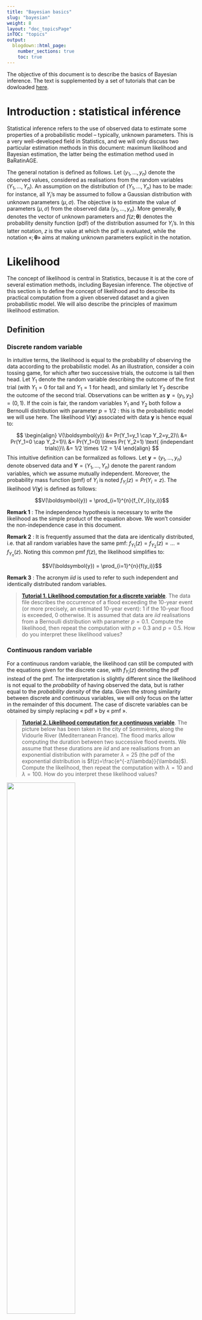 ---
title: "Bayesian basics"
slug: "bayesian"
weight: 8
layout: "doc_topicsPage"
inTOC: "topics"
output:
  blogdown::html_page:
    number_sections: true
    toc: true
---

The objective of this document is to describe the basics of Bayesian inference. The text is supplemented by a set of tutorials that can be dowloaded [here](TP_bayesian.en.zip). 

# Introduction : statistical inférence

Statistical inference refers to the use of observed data to estimate some properties of a probabilistic model – typically, unknown parameters. This is a very well-developed field in Statistics, and we will only discuss two particular estimation methods in this document: maximum likelihood and Bayesian estimation, the latter being the estimation method used in BaRatinAGE.

The general notation is defined as follows. Let $(y_1,\ldots,y_n)$ denote the observed values, considered as realisations from the random variables $(Y_1,\ldots,Y_n)$. An assumption on the distribution of $(Y_1,\ldots,Y_n)$ has to be made: for instance, all $Y_i$'s may be assumed to follow a Gaussian distribution with unknown parameters $(\mu,\sigma)$. The objective is to estimate the value of parameters $(\mu,\sigma)$ from the observed data $(y_1,\ldots,y_n)$. More generally, $\boldsymbol{\theta}$ denotes the vector of unknown parameters and $f(z;\boldsymbol{\theta})$ denotes the probability density function (pdf) of the distribution assumed for $Y_i$'s. In this latter notation, $z$ is the value at which the pdf is evaluated, while the notation «$;\boldsymbol{\theta}$» aims at making unknown parameters explicit in the notation.

# Likelihood

The concept of likelihood is central in Statistics, because it is at the core of several estimation methods, including Bayesian inference. The objective of this section is to define the concept of likelihood and to describe its practical computation from a given observed dataset and a given probabilistic model. We will also describe the principles of maximum likelihood estimation.

## Definition

### Discrete random variable

In intuitive terms, the likelihood is equal to the probability of observing the data according to the probabilistic model. As an illustration, consider a coin tossing game, for which after two successive trials, the outcome is tail then head. Let $Y_1$ denote the random variable describing the outcome of the first trial (with $Y_1=0$ for tail and $Y_1=1$ for head), and similarly let $Y_2$ describe the outcome of the second trial. Observations can be written as $\boldsymbol{y}=(y_1,y_2)=(0,1)$. If the coin is fair, the random variables $Y_1$ and $Y_2$ both follow a Bernoulli distribution with parameter $p=1/2$ : this is the probabilistic model we will use here. The likelihood $V(\boldsymbol{y})$ associated with data $\boldsymbol{y}$ is hence equal to:

$$ \begin{align}
V(\boldsymbol{y}) &= Pr(Y_1=y_1 \cap Y_2=y_2)\\
&= Pr(Y_1=0 \cap Y_2=1)\\
&= Pr(Y_1=0) \times Pr( Y_2=1) \text{ (independant trials)}\\
&= 1/2 \times 1/2 = 1/4
\end{align}
$$
This intuitive definition can be formalized as follows. Let $\boldsymbol{y}=(y_1,\ldots,y_n)$ denote observed data and $\boldsymbol{Y}=(Y_1,\ldots,Y_n)$ denote the parent random variables, which we assume mutually independent. Moreover, the probability mass function (pmf) of $Y_i$ is noted $f_{Y_i}(z)=Pr(Y_i=z)$. The likelihood $V(\boldsymbol{y})$ is defined as follows:

$$V(\boldsymbol{y}) = \prod_{i=1}^{n}{f_{Y_i}(y_i)}$$

**Remark 1** : The independence hypothesis is necessary to write the likelihood as the simple product of the equation above. We won’t consider the non-independence case in this document. 

**Remark 2** : It is frequently assumed that the data are identically distributed, i.e. that all random
variables have the same pmf: $f_{Y_1}(z)=f_{Y_2}(z)=\ldots=f_{Y_n}(z)$. Noting this common pmf $f(z)$, the likelihood simplifies to:

$$V(\boldsymbol{y}) = \prod_{i=1}^{n}{f(y_i)}$$

**Remark 3** : The acronym *iid* is used to refer to such independent and identically distributed random
variables.

> [**Tutorial 1. Likelihood computation for a discrete variable**](TP_bayesian.en.zip). The data file describes the occurrence of a flood exceeding the 10-year event (or more precisely, an estimated 10-year event): 1 if the 10-year flood is exceeded, 0 otherwise. It is assumed that data are *iid* realisations from a Bernoulli distribution with parameter $p=0.1$. Compute the likelihood, then repeat the computation with $p=0.3$ and $p=0.5$. How do you interpret these likelihood values?

### Continuous random variable

For a continuous random variable, the likelihood can still be computed with the equations given for the discrete case, with $f_{Y_i}(z)$ denoting the pdf instead of the pmf. The interpretation is slightly different since the likelihood is not equal to the *probability* of having observed the data, but is rather equal to the *probability density* of the data. Given the strong similarity between discrete and continuous variables, we will only focus on the latter in the remainder of this document. The case of discrete variables can be obtained by simply replacing « pdf » by « pmf ».

> [**Tutorial 2. Likelihood computation for a continuous variable**](TP_bayesian.en.zip). The picture below has been taken in the city of Sommières, along the Vidourle River (Mediterranean France). The flood marks allow computing the duration between two successive flood events. We assume that these durations are *iid* and are realisations from an exponential distribution with parameter $\lambda=25$ (the pdf of the exponential distribution is $f(z)=\frac{e^{-z/\lambda}}{\lambda}$). Compute the likelihood, then repeat the computation with $\lambda=10$ and $\lambda=100$. How do you interpret these likelihood values?

<img src="Vidourles.jpg" width="60%">
<p style="text-align: center;color: gray;"> Picture taken in the city of Sommières showing flood marks on a building. Photo : Diane Laberge, [http://www.dianelaberge.com/blogue/2012/11/09/laccent-du-sud/](http://www.dianelaberge.com/blogue/2012/11/09/laccent-du-sud/).</p>

## Maximum likelihood estimation

The idea behind maximum likelihood estimation should be intuitive after the tutorials proposed in the previous section: an estimate can be obtained by picking up the parameter maximizing the likelihood. This can be formalized as follows, using the same notation as in previous sections: $\boldsymbol{y}=(y_1,\ldots,y_n)$ denote the data, and $\boldsymbol{Y}=(Y_1,\ldots,Y_n)$ the corresponding random variables. We now assume that the pdf of the random variable $Y_i$ depends on one or several unknown parameters denoted by $\boldsymbol{\theta}$. This pdf is noted $f_{Y_i}(z;\boldsymbol{\theta})$. The likelihood $V(\boldsymbol{y};\boldsymbol{\theta})$ is then equal to:

$$V(\boldsymbol{y};\boldsymbol{\theta}) = \prod_{i=1}^{n}{f_{Y_i}(y_i;\boldsymbol{\theta})}$$

This equation is basically identical to the preceding likelihood equations, except that unknown parameters $\boldsymbol{\theta}$ are made explicit in the notation. The maximum likelihood estimator $\hat{\boldsymbol{\theta}}$ then corresponds to the parameter vector maximizing the likelihood:

$$\hat{\boldsymbol{\theta}} = \mathop{\mathrm{argmax}}_{\boldsymbol{\theta}} V(\boldsymbol{y};\boldsymbol{\theta})$$

> [**Tutorial 3. Maximum likelihood estimation, discrete case**](TP_bayesian.en.zip). Using the data of Tutorial 1, compute the likelihood for a grid of values of parameter $p$. Plot the likelihood as a function of $p$, and deduce the maximum likelihood estimate. Is there any other information one could use in this likelihood function?

> [**Tutorial 4. Maximum likelihood estimation, continuous case**](TP_bayesian.en.zip). Using the data of Tutorial 2, compute the likelihood for a grid of values of parameter $\lambda$. Plot the likelihood as a function of $\lambda$, and deduce the maximum likelihood estimate. Is there any other information one could use in this likelihood function?

> [**Tutorial 5. Maximum likelihood estimation for a linear regression**](TP_bayesian.en.zip). Consider the data in the figure below, representing annual precipitation($X$) and annual streamflow ($Y$) for some
catchment. A roughly linear link being apparent in this figure, a linear relation is assumed as follows:

$$y_i=\theta  x_i + \varepsilon_i \text{ with }  \varepsilon_i \sim \mathcal{N}(0,\sigma)$$

<img src="linear.en.jpg" width="50%">
<p style="text-align: center;color: gray;"> Relation between annual precipitation $X$ and annual streamflow $Y$</p>

> This relation assumes that the annual streamflow is equal to a fraction $\theta$ of the annual precipitation, plus a residual value varying from year to year. The residuals are further assumed to be *iid* realisations from a Gaussian distribution with mean zero and unknown standard deviation $\sigma$. Under these hypotheses, the $i$th annual streamflow is a realisation from a Gaussian distribution $\mathcal{N}(\theta x_i,\sigma)$: in other words, the linear regression model gives the mean of the annual streamflow, while the residual standard deviation gives the uncertainty on the predicted annual streamflow. Note that the annual streamflow data $\boldsymbol{y}$ are not identically distributed here (because the mean is different every year).

> 1. Plot the data along with the regression line for $\theta=0.1$.
2. Compute the likelihood of data $\boldsymbol{y}$ for $\theta=0.1$ and $\sigma=50$.
3. By trial-and-error, compute the maximum likelihood estimate of $\theta$ (keeping $\sigma=50$ fixed).
4. Compare the maximum likelihood regression line with the one computed by Excel (right click…Add Trendline).

> Remark: although very simple, this example provides an excellent illustration of the way parameters from a deterministic model can be estimated. Here the deterministic model is the simple linear relation $y_{sim}=\theta x$. Streamflow $y_{sim}$ is the output variable (also called predictand), precipitation $x$ is the input variable (also called predictor), and $\theta$ is the unknown parameter to be estimated. The example can be generalized to much more complex models, including rating curves or hydrologic models.

# Bayesian inference

As maximum likelihood, the Bayesian approach is an estimation method. Some of its properties are of particular interest in a hydrologic context, in particular in terms of uncertainty quantification. Here we describe the building blocks of Bayesian estimation: likelihood, prior distribution and posterior distribution.

## Likelihood

Bayesian estimation uses the likelihood as defined in the preceding sections. However in a Bayesian context, the likelihood is generally noted $p(\boldsymbol{y}|\boldsymbol{\theta})$ instead of $V(\boldsymbol{y};\boldsymbol{\theta})$):

$$p(\boldsymbol{y}|\boldsymbol{\theta}) = \prod_{i=1}^{n}{f_{Y_i}(y_i;\boldsymbol{\theta})}$$

The likelihood quantifies the information brought by the data about the unknown parameters $\boldsymbol{\theta}$. However, unlike with maximum likelihood estimation, we will not attempt to maximize it here.

## Prior distribution

The Bayesian does not only use the information brought by the data, but allows including any knowledge on $\boldsymbol{\theta}$ that would be available even before acquiring the data. This prior information is encoded as a distribution, whose pdf is noted $p(\boldsymbol{\theta})$. As suggested by this notation, the prior distribution does not depend on the data$\boldsymbol{y}$. This is actually a golden rule: the data should never be used to specify the prior distribution, since this would be akin to using the same data twice, leading to a strong under-estimation of uncertainties.

The specification of a prior distribution is completely context-dependent, and there is therefore no universal rule to follow. This specification is entirely the responsibility of the analyst, who has to translate his/her knowledge in the form of a distribution. This introduces an additional subjective step into the analysis, which led to vigorous debates between supporters and opponents of the Bayesian approach. One may still argue that: (1) fully objective computations sometimes lead to unrealistic results; (2) in most data analyses, there exist many subjective choices anyway; (3) the prior distribution at least forces the analyst to formalize this subjectivity, and makes it transparent (the prior distribution should always be communicated along with the results of the analysis!); (4) subjectivity and knowledge are not antithetical.

The tutorials will illustrate practical examples of prior specification. In the meantime, the following cases show that prior knowledge often exists in Hydrology:

* Consider the precipitation-streamflow regression in Tutorial 5: in most cases it is realistic to restrict $\theta$ between 0 and 1 (except if strong groundwater import is expected), and therefore it makes sense to use a prior distribution that induces this constraint (e.g. a uniform distribution between 0 and 1). Moreover, given the catchment size and its geographic location, one may have more information on the value of this parameter, which represents a runoff coefficient. For instance, in an arid or semi-arid region, a runoff coefficient as high as 0.8 would be unlikely for a medium-sized natural catchment (more than a few km²).
* Rating curves provide an excellent illustration of the availability of prior knowledge: rating curve parameters can indeed be linked with measurable hydraulic properties (e.g. geometry of a channel or a cross-section, slope of a channel, etc.), for which a rigorous quantification is possible. This is one underlying principle of BaRatin.
* Although using the data $\boldsymbol{y}$ to specify the prior distribution is strictly forbidden, it is not forbidden to use other data! This idea can for instance be used in flood frequency analysis for regionalisation purposes: sites nearby and similar (in some sense) to the target site can be used to specify a prior distribution; this information is then combined with the data at the target site $\boldsymbol{y}$ with a Bayesian analysis (see for instance [Ribatet 2007](https://hal.inrae.fr/tel-02590034)).

Finally, remind that in general $\boldsymbol{\theta}$ is a vector (as soon as there are several unknown parameters). The prior distribution is therefore multi-dimensional. A simple and frequently used approach to specify a multi-dimensional prior distribution is to use independent priors for each parameter. A joint prior distribution can then be obtained with a simple multiplication:

$$p(\boldsymbol{\theta})=p(\theta_1,\ldots,\theta_p)=\prod_{i=1}^{p}{p(\theta_i)}$$

##  Posterior distribution

Bayes theorem (image below) allows combining the information brought by the data (through the likelihood) with prior information into a distribution for the unknown parameter $\boldsymbol{\theta}$ , termed the
posterior distribution. The pdf of the posterior distribution, noted $p(\boldsymbol{\theta}|\boldsymbol{y})$, is defined by:

$$ p(\boldsymbol{\theta}|\boldsymbol{y}) = \frac{
\overbrace{p(\boldsymbol{y}|\boldsymbol{\theta})}^{\text{likelihood}} 
\times \overbrace{p(\boldsymbol{\theta})}^{\text{prior}}
}
{\underbrace{\int p(\boldsymbol{y}|\boldsymbol{\nu}) \times p(\boldsymbol{\nu})d\boldsymbol{\nu}}_{\text{normalization constant}}}$$


<img src="Thomas_Bayes.gif" width="40%">
<p style="text-align: center;color: gray;"> Thomas Bayes. Source : [Wikipedia](https://fr.wikipedia.org/wiki/Thomas_Bayes)</p>

The numerator is simply the product of the likelihood and the prior pdf. The denominator looks more
complex, since it requires integrating this product with respect to unknown parameters. However, this denominator is in fact just a constant: the data $\boldsymbol{y}$ are given and fixed, and parameters $\boldsymbol{\nu}$ disappear from the denominator since they correspond to the integration variables. Consequently, the denominator only serves as a normalizing constant: it ensures that the area below the posterior pdf is equal to 1 (which is required for any pdf). In practice, it is actually not even necessary to compute this constant in general (the reason will be explained in page on [MCMC methods MCMC](/en/doc/topics/mcmc)). This allows simplifying Bayes theorem as follows:

$$ p(\boldsymbol{\theta}|\boldsymbol{y}) \propto p(\boldsymbol{y}|\boldsymbol{\theta}) p(\boldsymbol{\theta})$$

where the symbol « $\propto$ » stands for « is proportional to ». This equation shows that the derivation of the posterior pdf (up to a constant of proportionality) is disarmingly simple: it is just the product of the likelihood and the prior pdf! The resulting posterior pdf quantifies the knowledge on parameters $\boldsymbol{\theta}$, given two sources of information: the data and prior knowledge.

It is worth noting that the raw result of Bayesian estimation is a distribution, as opposed to a value (as in other estimation methods such as moments, maximum likelihood, etc.). This remark calls for further comments:

* The raw result of Bayesian inference directly provides a quantification of uncertainty.
* This does not mean that quantifying uncertainty is impossible with other estimation methods: in fact, most estimation methods come with a solid and well-developed theory for uncertainty quantification. But this quantification only comes in a second step, after having estimated a particular value.
* Conversely, this does not mean that estimating a value is impossible with Bayesian estimation: typically, the maximum of the posterior pdf is a standard choice. This can be considered as the Bayesian version of the maximum likelihood estimate, and it is often abbreviated as the Maxpost estimate (or alternatively the MAP estimate for Maximum A Posteriori).

The comments above show that all estimation methods can provide both a point-estimate (i.e. a value) and a quantification of uncertainty. Bred-in-the-bone Bayesians may argue that uncertainty quantification is somewhat more natural in a Bayesian framework, because uncertainty is the raw result and point-estimate is the by-product (while it’s the contrary with other estimation methods).

> [**Tutorial 6. Bayesian estimation, discrete case**](TP_bayesian.en.zip). Complete Tutorial 3 to perform a full Bayesian analysis, which requires: (1) specifying a prior pdf; (2) computing the posterior pdf (up to a constant of proportionality). Plot the likelihood, the prior pdf and the posterior pdf and compare them.

> The person who estimated the 10-year flood let you know that she/he did not used your data to make her/his estimation;moreover, she/he performed an analysis suggesting that the uncertainty on the exceedance probability of the estimated 10-year flood could be represented by a lognormal distribution$Log\mathcal{N}(\mu=log(0.1),\sigma=0.75)$. Use this information.

> [**Tutorial 7. Bayesian estimation, continuous case**](TP_bayesian.en.zip). Complete Tutorial 4 to perform a full Bayesian analysis. Moreover, a colleague who made some hydrology/hydraulics study for this area let you know that the return period associated with a flooding of this building is comprised between 10 and 100 years, at a confidence level of 95%. Use this information.

> [**Tutorial 8. Bayesian estimation for a linear regression**](TP_bayesian.en.zip). Complete Tutorial 5 to perform a full Bayesian analysis for parameter $\theta$ (keep $\sigma=50$ as a known value). Plot the likelihood, the prior pdf and the posterior pdf. Repeat the computation with other values for $\sigma$, and comment on the results.

